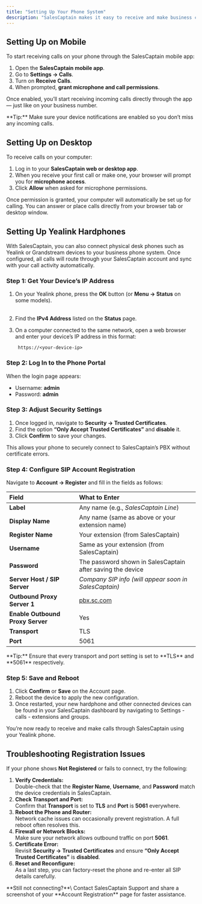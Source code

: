 ```yaml
---
title: "Setting Up Your Phone System"
description: "SalesCaptain makes it easy to receive and make business calls from anywhere, whether you’re using the mobile app, desktop, or a physical desk phone. Each option connects directly to your SalesCaptain phone system so all your call flows, recordings, and contacts stay unified in one place."
---
```


## **Setting Up on Mobile**

To start receiving calls on your phone through the SalesCaptain mobile app:

1. Open the **SalesCaptain mobile app**.
2. Go to **Settings → Calls**.
3. Turn on **Receive Calls**.
4. When prompted, **grant microphone and call permissions**.

Once enabled, you’ll start receiving incoming calls directly through the app — just like on your business number.

<Tip>
  **Tip:** Make sure your device notifications are enabled so you don’t miss any incoming calls.
</Tip>

## **Setting Up on Desktop**

To receive calls on your computer:

1. Log in to your **SalesCaptain web or desktop app**.
2. When you receive your first call or make one, your browser will prompt you for **microphone access**.
3. Click **Allow** when asked for microphone permissions.

Once permission is granted, your computer will automatically be set up for calling. You can answer or place calls directly from your browser tab or desktop window.

## **Setting Up Yealink Hardphones**

With SalesCaptain, you can also connect physical desk phones such as Yealink or Grandstream devices to your business phone system. Once configured, all calls will route through your SalesCaptain account and sync with your call activity automatically.

### **Step 1: Get Your Device’s IP Address**

1. On your Yealink phone, press the **OK** button (or **Menu → Status** on some models).\
    
2. Find the **IPv4 Address** listed on the **Status** page.
3. On a computer connected to the same network, open a web browser and enter your device’s IP address in this format:

   ```
    https://<your-device-ip>
   ```

### **Step 2: Log In to the Phone Portal**

When the login page appears:

- Username: **admin**
- Password: **admin**

### **Step 3: Adjust Security Settings**

1. Once logged in, navigate to **Security → Trusted Certificates**.
2. Find the option **“Only Accept Trusted Certificates”** and **disable** it.
3. Click **Confirm** to save your changes.

This allows your phone to securely connect to SalesCaptain’s PBX without certificate errors.

### **Step 4: Configure SIP Account Registration**

Navigate to **Account → Register** and fill in the fields as follows:

| **Field**                        | **What to Enter**                                          |
| :------------------------------- | :--------------------------------------------------------- |
| **Label**                        | Any name (e.g., _SalesCaptain Line_)                       |
| **Display Name**                 | Any name (same as above or your extension name)            |
| **Register Name**                | Your extension (from SalesCaptain)                         |
| **Username**                     | Same as your extension (from SalesCaptain)                 |
| **Password**                     | The password shown in SalesCaptain after saving the device |
| **Server Host / SIP Server**     | _Company SIP info (will appear soon in SalesCaptain)_      |
| **Outbound Proxy Server 1**      | [pbx.sc.com](http://pbx.sc.com)                            |
| **Enable Outbound Proxy Server** | Yes                                                        |
| **Transport**                    | TLS                                                        |
| **Port**                         | 5061                                                       |

<Tip>
  **Tip:** Ensure that every transport and port setting is set to **TLS** and **5061** respectively.
</Tip>

### **Step 5: Save and Reboot**

1. Click **Confirm** or **Save** on the Account page.
2. Reboot the device to apply the new configuration.
3. Once restarted, your new hardphone and other connected devices can be found in your SalesCaptain dashboard by navigating to Settings - calls - extensions and groups.

You’re now ready to receive and make calls through SalesCaptain using your Yealink phone.

## **Troubleshooting Registration Issues**

If your phone shows **Not Registered** or fails to connect, try the following:

1. **Verify Credentials:**\
   Double-check that the **Register Name**, **Username**, and **Password** match the device credentials in SalesCaptain.
2. **Check Transport and Port:**\
   Confirm that **Transport** is set to **TLS** and **Port** is **5061** everywhere.
3. **Reboot the Phone and Router:**\
   Network cache issues can occasionally prevent registration. A full reboot often resolves this.
4. **Firewall or Network Blocks:**\
   Make sure your network allows outbound traffic on port **5061**.
5. **Certificate Error:**\
   Revisit **Security → Trusted Certificates** and ensure **“Only Accept Trusted Certificates”** is **disabled**.
6. **Reset and Reconfigure:**\
   As a last step, you can factory-reset the phone and re-enter all SIP details carefully.

<Info>
  **Still not connecting?**\
  Contact SalesCaptain Support and share a screenshot of your **Account Registration** page for faster assistance.
</Info>